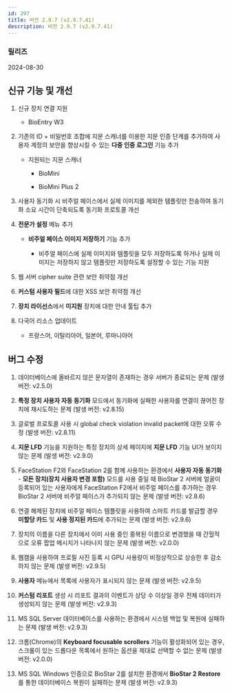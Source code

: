 ```yaml
---
id: 297
title: 버전 2.9.7 (v2.9.7.41)
description: 버전 2.9.7 (v2.9.7.41)
---
```


### 릴리즈

2024-08-30

## 신규 기능 및 개선

1. 신규 장치 연결 지원

    * BioEntry W3

1. 기존의 ID + 비밀번호 조합에 지문 스캐너를 이용한 지문 인증 단계를 추가하여 사용자 계정의 보안을 향상시킬 수 있는 **다중 인증 로그인** 기능 추가

    * 지원되는 지문 스캐너

      * BioMini

      * BioMini Plus 2

1. 사용자 동기화 시 비주얼 페이스에서 실제 이미지를 제외한 템플릿만 전송하여 동기화 소요 시간이 단축되도록 동기화 프로토콜 개선

1. **전문가 설정** 메뉴 추가

    * **비주얼 페이스 이미지 저장하기** 기능 추가

      * 비주얼 페이스에 실제 이미지와 템플릿을 모두 저장하도록 하거나 실제 이미지는 저장하지 않고 템플릿만 저장하도록 설정할 수 있는 기능 지원

1. 웹 서버 cipher suite 관련 보안 취약점 개선

1. **커스텀 사용자 필드**에 대한 XSS 보안 취약점 개선

1. **장치 라이선스**에서 **미지원** 장치에 대한 안내 툴팁 추가

1. 다국어 리소스 업데이트

    * 프랑스어, 이탈리아어, 일본어, 루마니아어

## 버그 수정

1. 데이터베이스에 올바르지 않은 문자열이 존재하는 경우 서버가 종료되는 문제 (발생 버전: v2.5.0)

1. **특정 장치 사용자 자동 동기화** 모드에서 동기화에 실패한 사용자를 연결이 끊어진 장치에 재시도하는 문제 (발생 버전: v2.8.15)

1. 글로벌 프로토콜 사용 시 global check violation invalid packet에 대한 오류 수정 (발생 버전: v2.8.11)

1. **지문 LFD** 기능을 지원하는 특정 장치의 상세 페이지에 **지문 LFD** 기능 UI가 보이지않는 문제 (발생 버전: v2.9.0)

1. FaceStation F2와 FaceStation 2를 함께 사용하는 환경에서 **사용자 자동 동기화** - **모든 장치(장치 사용자 변경 포함)** 모드를 사용 중일 때 BioStar 2 서버에 얼굴이 등록되어 있는 사용자에게 FaceStation F2에서 비주얼 페이스를 추가하는 경우 BioStar 2 서버에 비주얼 페이스가 추가되지 않는 문제 (발생 버전: v2.8.6)

1. 연결 해제된 장치에 비주얼 페이스 템플릿을 사용하여 스마트 카드를 발급할 경우 **미할당 카드** 및 **사용 정지된 카드**에 추가되는 문제 (발생 버전: v2.9.6)

1. 장치의 이름을 다른 장치에서 이미 사용 중인 중복된 이름으로 변경했을 때 간헐적으로 오류 팝업 메시지가 나타나지 않는 문제 (발생 버전: v2.0.0)

1. 웹캠을 사용하여 프로필 사진 등록 시 GPU 사용량이 비정상적으로 상승한 후 감소하지 않는 문제 (발생 버전: v2.9.5)

1. **사용자** 메뉴에서 목록에 사용자가 표시되지 않는 문제 (발생 버전: v2.9.5)

1. **커스텀 리포트** 생성 시 리포트 결과의 이벤트가 상당 수 이상일 경우 전체 데이터가 생성되지 않는 문제 (발생 버전: v2.9.3)

1. MS SQL Server 데이터베이스를 사용하는 환경에서 시스템 백업 및 복원에 실패하는 문제 (발생 버전: v2.9.3)

1. 크롬(Chrome)의 **Keyboard focusable scrollers** 기능이 활성화되어 있는 경우, 스크롤이 있는 드롭다운 목록에서 원하는 옵션을 제대로 선택할 수 없는 문제 (발생 버전: v2.0.0)

1. MS SQL Windows 인증으로 BioStar 2를 설치한 환경에서 **BioStar 2 Restore**를 통한 데이터베이스 복원이 실패하는 문제 (발생 버전: v2.9.3)